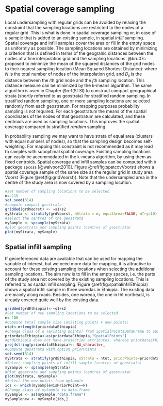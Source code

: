 # Spatial coverage sampling {#SpatialCoverage}

Local undersampling with regular grids can be avoided by relaxing the constraint that the sampling locations are restricted to the nodes of a regular grid. This is what is done in spatial coverage sampling or, in case of a sample that is added to an existing sample, in spatial *infill* sampling. Spatial coverage and infill samples cover the area or fill in the empty space as uniformly as possible. The sampling locations are obtained by minimizing a criterion that is defined in terms of the geograhic distances between the nodes of a fine interpolation grid and the sampling locations. @bru07c proposed to minimize the mean of the squared distances of the grid nodes to their nearest sampling location (Mean Squared Shortest Distance):
\begin{equation}
MSSD=\frac{1}{N}\sum_{i=1}^{N}\min_{j}\left(D_{ij}^{2}\right) \;,
(\#eq:MSSD)
\end{equation}
where $N$ is the total number of nodes of the interpolation grid, and $D_{ij}$ is the distance between the $i$th grid node and the $j$th sampling location. This distance measure can be minimized by the k-means algorithm. The same algorithm is used in Chapter \@ref(STSI) to construct compact geographical strata (shortly referred to as geostrata) for stratified random sampling. In stratified random sampling, one or more sampling locations are selected randomly from each geostratum. For mapping purposes probability sampling is not required. For each geostratum the means of the spatial coordinates of the nodes of that geostratum are calculated, and these centroids are used as sampling locations. This improves the spatial coverage compared to stratified *random* sampling.

In probability sampling we may want to have strata of equal area (clusters with equal numbers of nodes), so that the sampling design becomes self-weighting. For mapping this constraint is not recommended as it may lead to samples with suboptimal spatial coverage. Existing sampling locations can easily be accommodated in the k-means algorithm, by using them as fixed centroids. Spatial coverage and infill samples can be computed with ```R``` package ```spcosa``` [@walvoort2010]. Figure \@ref(fig:spatcovVoorst) shows a spatial coverage sample of the same size as the regular grid in study area Voorst (Figure \@ref(fig:gridVoorst)). Note that the undersampled area in the centre of the study area is now covered by a sampling location.

```r
#set number of sampling locations to be selected
n<-115
set.seed(314)
#compute compact geostrata
gridded(grdVoorst) <- ~s1+s2
myStrata <- stratify(grdVoorst, nStrata = n, equalArea=FALSE, nTry=10)
#select the centres of the geostrata
mySample <- spsample(myStrata)
#plot geostrata and sampling points (centres of geostrata)
plot(myStrata, mySample)
```

## Spatial infill sampling
If georeferenced data are available that can be used for mapping the variable of interest, but we need more data for mapping, it is attractive to account for these existing sampling locations when selecting the additional sampling locations. The aim now is to fill in the empty spaces, i.e. the parts of the study area not covered by the existing sampling locations. This is referred to as spatial infill sampling. Figure \@ref(fig:spatialinfillEthiopia) shows a spatial infill sample in three woredas in Ethiopia. The existing data are mainly along roads. Besides, one woreda, the one in tht northeast, is already covered quite well by the existing data.

```r
gridded(grdEthiopia)<-~s1+s2
#Set number of new sampling locations to be selected
n<-100
#Compute total sample size (existing points + new points)
ntot<-n+length(priordataEthiopia)
#Change class of d (existing points) from SpatialPointsDataFrame to SpatialPoints
priordataEthiopia<-as(priordataEthiopia,"SpatialPoints")
#grdEthiopia does not have projection attributes, whereas priordataEthiopia does. Remove projection attributes of priordataEthiopia
proj4string(priordataEthiopia)<- NA_character_
#Compute geostrata with option priorPoints
set.seed(314)
myStrata <- stratify(grdEthiopia, nStrata = ntot, priorPoints=priordataEthiopia, nTry=10)
#Select sampling points of infill sample (centres of geostrata)
mySample <- spsample(myStrata)
#Plot geostrata and sampling points (centres of geostrata)
plot(myStrata, mySample)
#Select the new points from mySample
ids <- which(mySample@isPriorPoint==F)
#Change class of mySample to data.frame
mySample <- as(mySample,"data.frame")
mySamplenew <- mySample[ids,]
```
